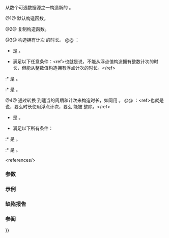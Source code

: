 {{cpp/chrono/duration/title|duration}}
{{cpp/chrono/duration/navbar}}
{{dcl begin}}
{{dcl|num=1|since=c++11|1=
constexpr duration() = default;
}}
{{dcl|num=2|since=c++11|1=
duration( const duration&amp; ) = default;
}}
{{dcl|num=3|since=c++11|
template&lt; class Rep2 &gt;
constexpr explicit duration( const Rep2&amp; r );
}}
{{dcl|num=4|since=c++11|
template&lt; class Rep2, class Period2 &gt;
constexpr duration( const duration&lt;Rep2, Period2&gt;&amp; d );
}}
{{dcl end}}

从数个可选数据源之一构造新的 {{tt|duration}}。

@1@ 默认构造函数。

@2@ 复制构造函数。

@3@ 构造拥有计次 {{c|r}} 的时长。
@@ {{cpp/enable if|满足以下所有条件}}：
* {{c|is_convertible&lt;const Rep2&amp;, Rep&gt;::value}} 是 {{c|true}}。
* 满足以下任意条件：&lt;ref&gt;也就是说，不能从浮点值构造拥有整数计次的时长，但能从整数值构造拥有浮点计次的时长。&lt;/ref&gt;
:* {{c|std::chrono::treat_as_floating_point&lt;Rep&gt;::value}} 是 {{c|true}}。
:* {{c|std::chrono::treat_as_floating_point&lt;Rep2&gt;::value}} 是 {{c|false}}。

@4@ 通过转换 {{c|d}} 到适当的周期和计次来构造时长，如同用 {{c|std::chrono::duration_cast&lt;duration&gt;(d).count()}}。
@@ {{cpp/enable if|转换不会引发溢出，并且满足以下任意条件}}：&lt;ref&gt;也就是说，要么时长使用浮点计次，要么 {{tt|Period2}} 能被 {{tt|Period}} 整除。&lt;/ref&gt;
* {{c|std::chrono::treat_as_floating_point&lt;Rep&gt;::value}} 是 {{c|true}}。
* 满足以下所有条件：
:* {{c|std::ratio_divide&lt;Period2, Period&gt;::den}} 是 {{c|1}}。
:* {{c|std::chrono::treat_as_floating_point&lt;Rep2&gt;::value}} 是 {{c|false}}。

&lt;references/&gt;

===参数===
{{par begin}}
{{par|r|计次数}}
{{par|d|要被复制的时长}}
{{par end}}

===示例===
{{example
|下列代码展示数个如何构造时长的示例（既有有效方式也有无效方式）：
|code=
#include &lt;chrono&gt;

int main()
{
    std::chrono::hours h(1); // 一小时
    std::chrono::milliseconds ms{3}; // 3 毫秒
    std::chrono::duration&lt;int, std::kilo&gt; ks(3); // 3000 秒
    
    // 错误：treat_as_floating_point&lt;int&gt;::value == false,
    // 此时长只允许整数计次
//  std::chrono::duration&lt;int, std::kilo&gt; d3(3.5);
    
    // 使用小数计次的 30Hz 时钟
    std::chrono::duration&lt;double, std::ratio&lt;1, 30&gt;&gt; hz30(3.5);
    
    // 从 3 毫秒构造 3000 微秒
    std::chrono::microseconds us = ms;
    // 错误：1/1000000 不能被 1/1000 除净
//  std::chrono::milliseconds ms2 = us
    std::chrono::duration&lt;double, std::milli&gt; ms2 = us; // 3.0 毫秒
}
}}

===缺陷报告===
{{dr list begin}}
{{dr list item|wg=lwg|dr=2094|std=C++11|before=对于重载 {{v|4}}，对 {{c|std::ratio_divide&lt;Period2, period&gt;::den}} 求值&lt;br&gt;可能会导致 {{c|std::ratio_divide&lt;Period2, period&gt;::num}} 溢出|after=此时重载 {{v|4}} 不会参与重载决议}}
{{dr list item|wg=lwg|dr=3050|std=C++11|before=可转换性制约使用非 const 亡值|after=改为使用 const 左值}}
{{dr list end}}

===参阅===
{{dsc begin}}
{{dsc inc|cpp/chrono/duration/dsc operator{{=}}}}
{{dsc end}}

{{langlinks|de|en|es|fr|it|ja|pt|ru}}